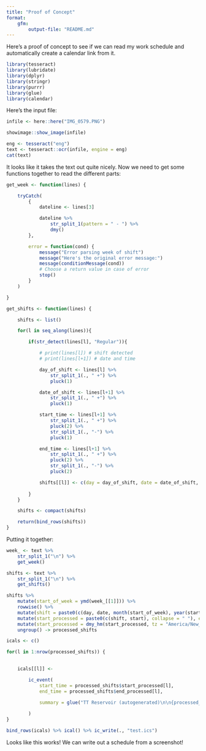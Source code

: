```yaml
---
title: "Proof of Concept"
format: 
    gfm:
        output-file: "README.md"
---
```


Here's a proof of concept to see if we can read my work schedule and automatically create a calendar link from it.

```r
library(tesseract)
library(lubridate)
library(dplyr)
library(stringr)
library(purrr)
library(glue)
library(calendar)
```

Here's the input file:


```r
infile <- here::here("IMG_0579.PNG")
```

```r
showimage::show_image(infile)
```

```r
eng <- tesseract("eng")
text <- tesseract::ocr(infile, engine = eng)
cat(text)
```

It looks like it takes the text out quite nicely. Now we need to get some
functions together to read the different parts:


```r

get_week <- function(lines) {

    tryCatch(
        {
            dateline <- lines[3]

            dateline %>% 
                str_split_1(pattern = " - ") %>%
                dmy()
        },

        error = function(cond) {
            message("Error parsing week of shift")
            message("Here's the original error message:")
            message(conditionMessage(cond))
            # Choose a return value in case of error
            stop()
        }
    )

}

get_shifts <- function(lines) {

    shifts <- list()

    for(l in seq_along(lines)){

        if(str_detect(lines[l], "Regular")){

            # print(lines[l]) # shift detected
            # print(lines[l+1]) # date and time

            day_of_shift <- lines[l] %>%
                str_split_1(., " +") %>%
                pluck(1)

            date_of_shift <- lines[l+1] %>%
                str_split_1(., " +") %>%
                pluck(1)

            start_time <- lines[l+1] %>%
                str_split_1(., " +") %>%
                pluck(2) %>%
                str_split_1(., "-") %>%
                pluck(1)

            end_time <- lines[l+1] %>%
                str_split_1(., " +") %>%
                pluck(2) %>%
                str_split_1(., "-") %>%
                pluck(2)

            shifts[[l]] <- c(day = day_of_shift, date = date_of_shift, start = start_time, end = end_time)
        
        }
    }

    shifts <- compact(shifts)

    return(bind_rows(shifts))
}
```

Putting it together:

```r
week_ <- text %>% 
    str_split_1("\n") %>% 
    get_week()

shifts <- text %>% 
    str_split_1("\n") %>% 
    get_shifts()

shifts %>%
    mutate(start_of_week = ymd(week_[[1]])) %>%
    rowwise() %>% 
    mutate(shift = paste0(c(day, date, month(start_of_week), year(start_of_week)), collapse=" ")) %>%
    mutate(start_processed = paste0(c(shift, start), collapse = " "), end_processed = paste0(c(shift, end), collapse = " ")) %>%
    mutate(start_processed = dmy_hm(start_processed, tz = "America/New_York"), end_processed = dmy_hm(end_processed, tz = "America/New_York")) %>%
    ungroup() -> processed_shifts

icals <- c()

for(l in 1:nrow(processed_shifts)) {
    

    icals[[l]] <-  

        ic_event(
            start_time = processed_shifts$start_processed[l],
            end_time = processed_shifts$end_processed[l],

            summary = glue("TT Reservoir (autogenerated)\n\n{processed_shifts$shift[l]} from {processed_shifts$start[l]} to {processed_shifts$end[l]}. \n\nAutogenerated {now()}"),
            
        )
}

bind_rows(icals) %>% ical() %>% ic_write(., "test.ics")

```

Looks like this works! We can write out a schedule from a screenshot!




